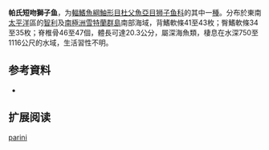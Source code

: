 {{Speciesbox
| name = 帕氏短吻獅子魚
| status = DD
| status_system = 
| image = 
| genus = Careproctus
| species = parini
| authority = Andriashev & Prirodina, 1990
| synonyms = 
}}

'''帕氏短吻獅子鱼'''，为[[輻鰭魚綱|輻鰭魚綱]][[鮋形目|鮋形目]][[杜父魚亞目|杜父魚亞目]][[狮子鱼科|狮子鱼科]]的其中一[[種|種]]。分布於東南[[太平洋|太平洋]]區的[[智利|智利]]及[[南極洲|南極洲]][[雪特蘭群島|雪特蘭群島]]南部海域，背鰭軟條41至43枚；臀鰭軟條34至35枚；脊椎骨46至47個，體長可達20.3公分，屬深海魚類，棲息在水深750至1116公尺的水域，生活習性不明。

== 参考資料 ==
*{{FishBase_species|genus=Careproctus|species=parini|year=2011|month=12}}

== 扩展阅读 ==
{{refbegin}}
{{wikispecies-inline|Careproctus parini|帕氏短吻獅子魚}}
{{refend}}
{{Taxonbar|from=Q2242368}}

[[Category:吻獅子魚属|parini]]


{{鮋形目小作品}}